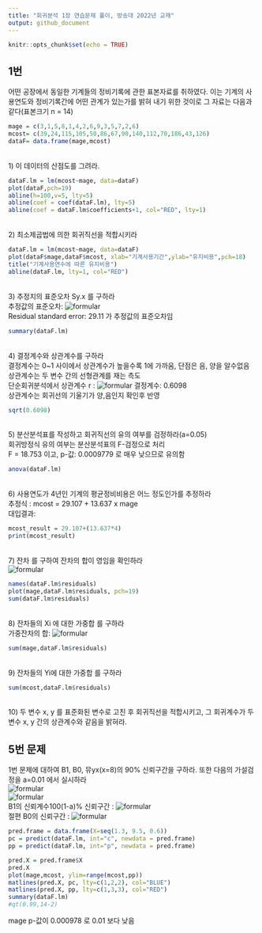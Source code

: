 ---
title: "회귀분석 1장 연습문제 풀이, 방송대 2022년 교재"
output: github_document
---

```{r setup, include=FALSE}
knitr::opts_chunk$set(echo = TRUE)
```

## 1번
어떤 공장에서 동일한 기계들의 정비기록에 관한 표본자료를 취하였다. 이는 기계의 사용연도와 정비기록간에 어떤 관계가 있는가를 밝혀 내기 위한 것이로 그 자료는 다음과 같다(표본크기 n = 14)
```{r}
mage = c(3,1,5,8,1,4,2,6,9,3,5,7,2,6)
mcost= c(39,24,115,105,50,86,67,90,140,112,70,186,43,126)
dataF= data.frame(mage,mcost)
```
<br>
1) 이 데이터의 산점도를 그려라.
```{r}
dataF.lm = lm(mcost~mage, data=dataF)
plot(dataF,pch=19)
abline(h=100,v=5, lty=5)
abline(coef = coef(dataF.lm), lty=5)
abline(coef = dataF.lm$coefficients+1, col="RED", lty=1)
```
<br>
2) 최소제곱법에 의한 회귀직선을 적합시키라
```{r}
dataF.lm = lm(mcost~mage, data=dataF)
plot(dataF$mage,dataF$mcost, xlab="기계사용기간",ylab="유지비용",pch=18)
title("기계사용연수에 따른 유지비용")
abline(dataF.lm, lty=1, col="RED")
```
<br>
3) 추정치의 표준오차 Sy.x 를 구하라 <br>
추정값의 표준오차: ![formular](https://latex.codecogs.com/svg.image?S_%7Byx%7D%20=%20%5Csqrt%7BMSE%7D%20=%20%5Csqrt%7B%5Cfrac%7BSSE%7D%7Bn-2%7D%7D%20=%20%5Csqrt%7B%5Csum%5Cfrac%7B(Y_i%20-%20%5Chat%7BY_i%7D)%5E2%7D%7Bn-2%7D%7D)
<br>
Residual standard error: 29.11  가 추정값의 표준오차임<br>
```{r}
summary(dataF.lm)
```
<br>
4) 결정계수와 상관계수를 구하라 <br>
결정계수는 0~1 사이에서 상관계수가 높을수록 1에 가까움, 단점은 음, 양을 알수없음<br>
상관계수는 두 변수 간의 선형관계를 재는 측도 <br>
단순회귀분석에서 상관계수 r : ![formular](https://latex.codecogs.com/svg.image?r=%5Cpm%20%5Csqrt%7BR%5E2%7D)
결정계수: 0.6098    <br>
상관계수는 회귀선의 기울기가 양,음인지 확인후 반영
<br>
```{r}
sqrt(0.6098)
```
<br>
5) 분산분석표를 작성하고 회귀직선의 유의 여부를 검정하라(a=0.05) <br>
회귀방정식 유의 여부는 분산분석표의 F-검정으로 처리 <br>
F = 18.753 이고,  p-값: 0.0009779  로 매우 낮으므로 유의함  <br>
```{r}
anova(dataF.lm)
```
<br>
6) 사용연도가 4년인 기계의 평균정비비용은 어느 정도인가를 추정하라 <br>
추정식  :  mcost = 29.107 + 13.637 x mage                <br>
대입결과:  
```{r}
mcost_result = 29.107+(13.637*4)
print(mcost_result)
```
<br>
7) 잔차 를 구하여 잔차의 합이 영임을 확인하라               <br>
![formular](https://latex.codecogs.com/svg.image?e_i=y_i%20-%20%5Chat%7By_i%7D)
<br>
```{r}
names(dataF.lm$residuals)
plot(mage,dataF.lm$residuals, pch=19)
sum(dataF.lm$residuals)
```
<br>
8) 잔차들의 Xi 에 대한 가중합 를 구하라 <br>
가중잔차의 합: ![formular](https://latex.codecogs.com/svg.image?%5Csum%20w_i(Y_i%20-%20b_0%20-%20b_1X_i))
```{r}
sum(mage,dataF.lm$residuals)
```
<br>
9) 잔차들의 Yi에 대한 가중합 를 구하라 <br>
```{r}
sum(mcost,dataF.lm$residuals)
```
<br>
10) 두 변수 x, y 를 표준화된 변수로 고친 후 회귀직선을 적합시키고, 그 회귀계수가 두 변수 x, y 간의 상관계수와 같음을 밝혀라. <br>


## 5번 문제
1번 문제에 대하여 B1, B0, 뮤yx(x=8)의 90% 신뢰구간을 구하라. 또한 다음의 가설검정을 a=0.01 에서 실시하라 <br>
![formular](https://latex.codecogs.com/svg.image?H_0%20:%20%5Cbeta_1%20=%2010)
<br>
![formular](https://latex.codecogs.com/svg.image?H_1%20:%20%5Cbeta_1%20%5Cneq%2010)
<br>
B1의 신뢰계수100(1-a)% 신뢰구간 : ![formular](https://latex.codecogs.com/svg.image?b_1%5Cpm%20t(n-2;%5Calpha%20/2)%5Csqrt%5Cfrac%7BMSE%7D%7BS_x_x%7D)
<br>
절편 B0의 신뢰구간 : ![formular](https://latex.codecogs.com/svg.image?b_0%5Cpm%20t(n-2;%5Calpha%20/2)%5Csqrt%20MSE(%5Cfrac%7B1%7D%7Bn%7D&plus;%5Cfrac%7B%5Coverline%7BX%7D%5E2%7D%7BS_x_x%7D))
```{r}
pred.frame = data.frame(X=seq(1.3, 9.5, 0.6))
pc = predict(dataF.lm, int="c", newdata = pred.frame)
pp = predict(dataF.lm, int="p", newdata = pred.frame)

pred.X = pred.frame$X
pred.X
plot(mage,mcost, ylim=range(mcost,pp))
matlines(pred.X, pc, lty=c(1,2,2), col="BLUE")
matlines(pred.X, pp, lty=c(1,3,3), col="RED")
summary(dataF.lm)
#qt(0.99,14-2)
```
mage p-값이 0.000978  로  0.01 보다 낮음
